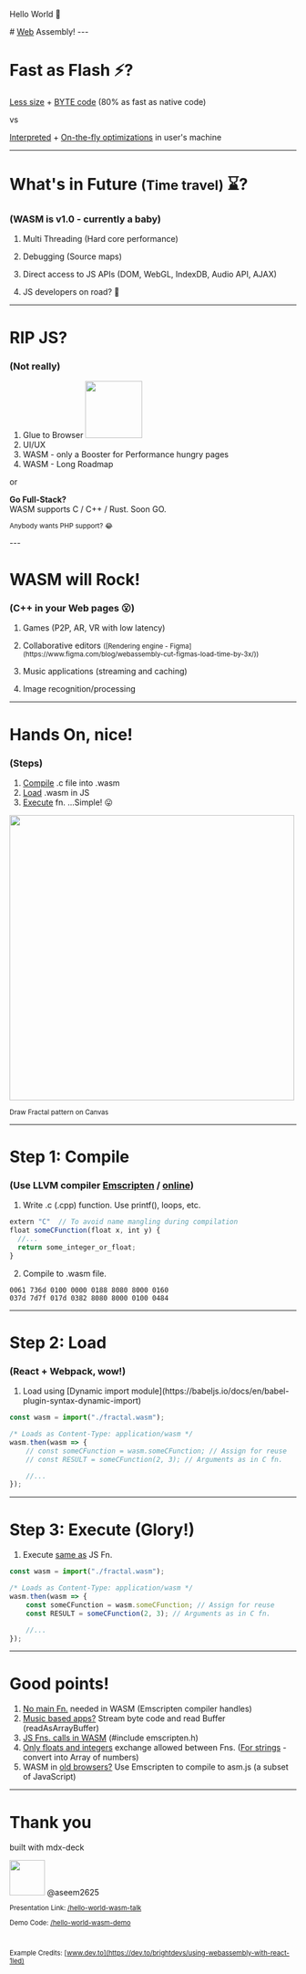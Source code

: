 
<p>Hello World 👋</p>
# <u>Web</u> Assembly!
---

# Fast as Flash ⚡?
<p><u>Less size</u> + <u>BYTE code</u> (80% as fast as native code)</p>
<p>vs</p>
<p><u>Interpreted</u> + <u>On-the-fly optimizations</u> in user's machine</p>

---

# What's in Future <small>(Time travel)</small> ⌛?
### (WASM is v1.0 - currently a baby)
1. <p>Multi Threading (Hard core performance)</p>
2. <p>Debugging (Source maps)</p>
3. <p>Direct access to JS APIs (DOM, WebGL, IndexDB, Audio API, AJAX)</p>
4. <p>JS developers on road? 🤔</p>

---

# RIP JS?
### (Not really)
1. Glue to Browser <img src="https://raw.githubusercontent.com/aseem2625/hello-world-wasm-talk/master/images/hurray.png" width="100px"/>
2. UI/UX
3. WASM - only a Booster for Performance hungry pages
4. WASM - Long Roadmap

or

<p> <b>Go Full-Stack?</b> <br /> WASM supports C / C++ / Rust. Soon GO.</p>
<p> <small>Anybody wants PHP support? 😂</small> </p>
---

# WASM will Rock!
### (C++ in your Web pages 😮)
1. <p>Games (P2P, AR, VR with low latency)</p>
2. <p>Collaborative editors <small>([Rendering engine - Figma](https://www.figma.com/blog/webassembly-cut-figmas-load-time-by-3x/))</small></p>
3. <p>Music applications (streaming and caching)</p>
4. <p>Image recognition/processing</p>

---

# Hands On, nice!
### (Steps)

1. <u>Compile</u> .c file into .wasm
2. <u>Load</u> .wasm in JS
3. <u>Execute</u> fn. ...Simple! 😛

<img src="https://raw.githubusercontent.com/aseem2625/hello-world-wasm-talk/master/images/fractal.png" width="500px"/>
<p><small>Draw Fractal pattern on Canvas</small></p>

---

# Step 1: Compile
### (Use LLVM compiler [Emscripten](https://emscripten.org/docs/getting_started/downloads.html) / [online](https://mbebenita.github.io/WasmExplorer/))

1. <p>Write .c (.cpp) function. Use printf(), loops, etc.</p>
```js
extern "C"  // To avoid name mangling during compilation
float someCFunction(float x, int y) {
  //...
  return some_integer_or_float;
}
```
2. Compile to .wasm file.

```wasm
0061 736d 0100 0000 0188 8080 8000 0160
037d 7d7f 017d 0382 8080 8000 0100 0484
```

---

# Step 2: Load
### (React + Webpack, wow!)

1. <p>Load using [Dynamic import module](https://babeljs.io/docs/en/babel-plugin-syntax-dynamic-import)</p>
```js
const wasm = import("./fractal.wasm");

/* Loads as Content-Type: application/wasm */
wasm.then(wasm => {
    // const someCFunction = wasm.someCFunction; // Assign for reuse
    // const RESULT = someCFunction(2, 3); // Arguments as in C fn.

    //...
});

```

---

# Step 3: Execute (Glory!)

1. <p>Execute <u>same as</u> JS Fn.</p>
```js
const wasm = import("./fractal.wasm");

/* Loads as Content-Type: application/wasm */
wasm.then(wasm => {
    const someCFunction = wasm.someCFunction; // Assign for reuse
    const RESULT = someCFunction(2, 3); // Arguments as in C fn.

    //...
});

```

---

# Good points!

1. <u>No main Fn.</u> needed in WASM (Emscripten compiler handles)
2. <u>Music based apps?</u> Stream byte code and read Buffer (readAsArrayBuffer)
3. <u>JS Fns. calls in WASM</u> (#include emscripten.h)
4. <u>Only floats and integers</u> exchange allowed between Fns. (<u>For strings</u> - convert into Array of numbers)
5. WASM in <u>old browsers?</u> Use Emscripten to compile to asm.js (a subset of JavaScript)


---

# Thank you

built with mdx-deck
<br />


<div><img src="https://raw.githubusercontent.com/aseem2625/hello-world-wasm-talk/master/images/github.png" width="62px"/>  @aseem2625</div>
<small>

Presentation Link:
[/hello-world-wasm-talk](https://github.com/aseem2625/hello-world-wasm-talk)

Demo Code:
[/hello-world-wasm-demo](https://github.com/aseem2625/hello-world-wasm-demo)

<br />

Example Credits:
[www.dev.to](https://dev.to/brightdevs/using-webassembly-with-react-1led)
</small>
